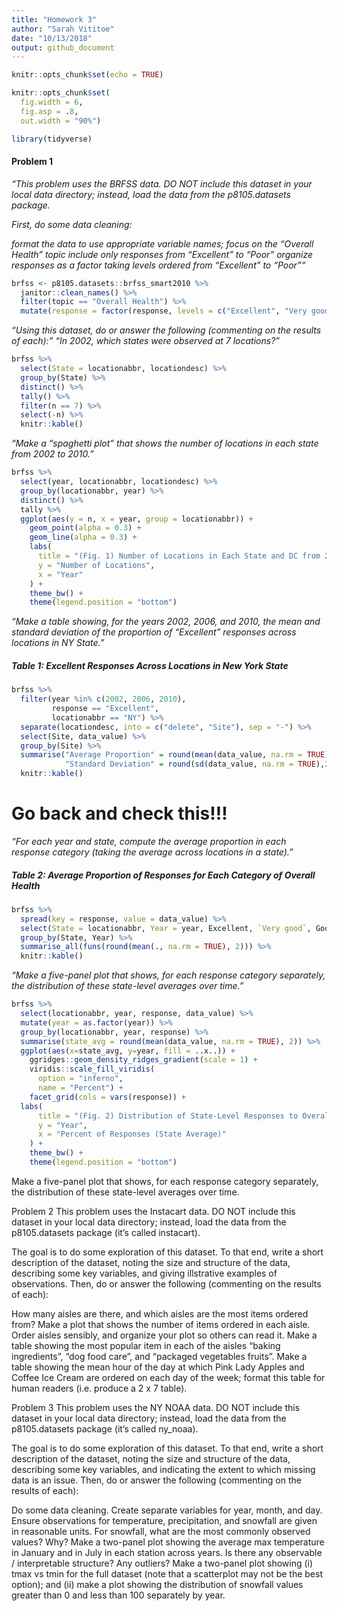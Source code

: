 ```yaml
---
title: "Homework 3"
author: "Sarah Vititoe"
date: "10/13/2018"
output: github_document
---
```


```r
knitr::opts_chunk$set(echo = TRUE)

knitr::opts_chunk$set(
  fig.width = 6, 
  fig.asp = .8, 
  out.width = "90%")

library(tidyverse)

```

#### Problem 1
*"This problem uses the BRFSS data. DO NOT include this dataset in your local data directory; instead, load the data from the  p8105.datasets package.*

*First, do some data cleaning:*

*format the data to use appropriate variable names;*
*focus on the “Overall Health” topic*
*include only responses from “Excellent” to “Poor”*
*organize responses as a factor taking levels ordered from “Excellent” to “Poor”"*
```r
brfss <- p8105.datasets::brfss_smart2010 %>%
  janitor::clean_names() %>%
  filter(topic == "Overall Health") %>%
  mutate(response = factor(response, levels = c("Excellent", "Very good", "Good", "Fair", "Poor")))
```

*"Using this dataset, do or answer the following (commenting on the results of each):"*
*"In 2002, which states were observed at 7 locations?"*

```r
brfss %>% 
  select(State = locationabbr, locationdesc) %>% 
  group_by(State) %>% 
  distinct() %>% 
  tally() %>%
  filter(n == 7) %>%
  select(-n) %>%
  knitr::kable()
```

*"Make a “spaghetti plot” that shows the number of locations in each state from 2002 to 2010."*

```r
brfss %>%
  select(year, locationabbr, locationdesc) %>%
  group_by(locationabbr, year) %>% 
  distinct() %>% 
  tally %>% 
  ggplot(aes(y = n, x = year, group = locationabbr)) + 
    geom_point(alpha = 0.3) + 
    geom_line(alpha = 0.3) + 
    labs(
      title = "(Fig. 1) Number of Locations in Each State and DC from 2002 to 2010", 
      y = "Number of Locations",
      x = "Year"
    ) +
    theme_bw() + 
    theme(legend.position = "bottom") 
```


*"Make a table showing, for the years 2002, 2006, and 2010, the mean and standard deviation of the proportion of “Excellent” responses across locations in NY State."*

##### Table 1: Excellent Responses Across Locations in New York State

```r
brfss %>% 
  filter(year %in% c(2002, 2006, 2010), 
         response == "Excellent", 
         locationabbr == "NY") %>% 
  separate(locationdesc, into = c("delete", "Site"), sep = "-") %>% 
  select(Site, data_value) %>%
  group_by(Site) %>%
  summarise("Average Proportion" = round(mean(data_value, na.rm = TRUE), 2),
            "Standard Deviation" = round(sd(data_value, na.rm = TRUE),2)) %>% 
  knitr::kable()
```

# Go back and check this!!!

*"For each year and state, compute the average proportion in each response category (taking the average across locations in a state)."*

##### Table 2: Average Proportion of Responses for Each Category of Overall Health 
```r
brfss %>%
  spread(key = response, value = data_value) %>%  
  select(State = locationabbr, Year = year, Excellent, `Very good`, Good, Fair, Poor) %>%
  group_by(State, Year) %>%
  summarise_all(funs(round(mean(., na.rm = TRUE), 2))) %>% 
  knitr::kable()
```

*"Make a five-panel plot that shows, for each response category separately, the distribution of these state-level averages over time."* 

```r
brfss %>%
  select(locationabbr, year, response, data_value) %>% 
  mutate(year = as.factor(year)) %>% 
  group_by(locationabbr, year, response) %>%
  summarise(state_avg = round(mean(data_value, na.rm = TRUE), 2)) %>% 
  ggplot(aes(x=state_avg, y=year, fill = ..x..)) +
    ggridges::geom_density_ridges_gradient(scale = 1) + 
    viridis::scale_fill_viridis(
      option = "inferno", 
      name = "Percent") +
    facet_grid(cols = vars(response)) +
  labs(
      title = "(Fig. 2) Distribution of State-Level Responses to Overall Health Question, From 2002 - 2010", 
      y = "Year",
      x = "Percent of Responses (State Average)"
    ) +
    theme_bw() + 
    theme(legend.position = "bottom") 
```


Make a five-panel plot that shows, for each response category separately, the distribution of these state-level averages over time.

Problem 2
This problem uses the Instacart data. DO NOT include this dataset in your local data directory; instead, load the data from the p8105.datasets package (it’s called instacart).

The goal is to do some exploration of this dataset. To that end, write a short description of the dataset, noting the size and structure of the data, describing some key variables, and giving illstrative examples of observations. Then, do or answer the following (commenting on the results of each):

How many aisles are there, and which aisles are the most items ordered from?
Make a plot that shows the number of items ordered in each aisle. Order aisles sensibly, and organize your plot so others can read it.
Make a table showing the most popular item in each of the aisles “baking ingredients”, “dog food care”, and “packaged vegetables fruits”.
Make a table showing the mean hour of the day at which Pink Lady Apples and Coffee Ice Cream are ordered on each day of the week; format this table for human readers (i.e. produce a 2 x 7 table).


Problem 3
This problem uses the NY NOAA data. DO NOT include this dataset in your local data directory; instead, load the data from the p8105.datasets package (it’s called ny_noaa).

The goal is to do some exploration of this dataset. To that end, write a short description of the dataset, noting the size and structure of the data, describing some key variables, and indicating the extent to which missing data is an issue. Then, do or answer the following (commenting on the results of each):

Do some data cleaning. Create separate variables for year, month, and day. Ensure observations for temperature, precipitation, and snowfall are given in reasonable units. For snowfall, what are the most commonly observed values? Why?
Make a two-panel plot showing the average max temperature in January and in July in each station across years. Is there any observable / interpretable structure? Any outliers?
Make a two-panel plot showing (i) tmax vs tmin for the full dataset (note that a scatterplot may not be the best option); and (ii) make a plot showing the distribution of snowfall values greater than 0 and less than 100 separately by year.

